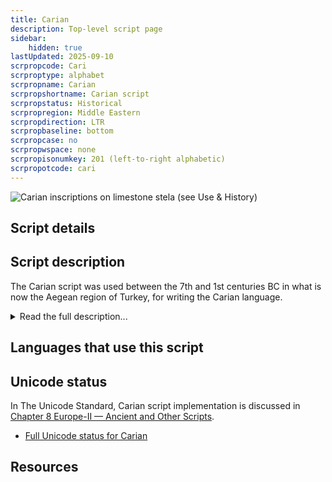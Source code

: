 ```yaml
---
title: Carian
description: Top-level script page
sidebar:
    hidden: true
lastUpdated: 2025-09-10
scrpropcode: Cari
scrproptype: alphabet
scrpropname: Carian
scrpropshortname: Carian script
scrpropstatus: Historical
scrpropregion: Middle Eastern
scrpropdirection: LTR
scrpropbaseline: bottom
scrpropcase: no
scrpropwspace: none
scrpropisonumkey: 201 (left-to-right alphabetic)
scrpropotcode: cari
---
```



![](../images/cari-sample.jpg "Carian inscriptions on limestone stela (see Use & History)")

## Script details

<ScriptDetails />

## Script description

The Carian script was used between the 7th and 1st centuries BC in what is now the Aegean region of Turkey, for writing the Carian language.

<details>
<summary>Read the full description...</summary>It was also used in the Nile delta, where Carians were fighting for the Egyptian pharoahs.

The script was an alphabet comprising forty-five letters. Of these, phonetic values have been assigned to nine vowels and seventeen consonants. There is some speculation as to what sounds the remaining nineteen letters represented. Visually, the letters bear a close resemblance to Greek letters. Decipherment was initially attempted on the assumption that those letters which looked like Greek represented the same sounds as their closest visual Greek equivalents. However it has since been established that the phonetic values of the two scripts are very different. For example the _theta_ θ symbol represents ‘th’ in Greek but ‘q’ in Carian.

Carian was generally written from left to right, although Egyptian writers wrote primarily from right to left. It was written without spaces between words.
</details>

## Languages that use this script

<WsList script='Cari' wsMax='5' />

## Unicode status

In The Unicode Standard, Carian script implementation is discussed in [Chapter 8 Europe-II — Ancient and Other Scripts](https://www.unicode.org/versions/latest/core-spec/chapter-8/#G26509).

- [Full Unicode status for Carian](/scrlang/unicode/cari-unicode)



## Resources

<ScriptResources detailSummary='seemore' />


